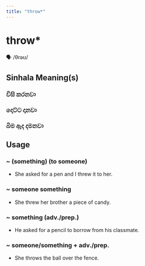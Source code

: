 ```yaml
---
title: "throw*"
---
```


# throw*

🗣️ /θrəʊ/

## Sinhala Meaning(s)

### විසි කරනවා
### දොට්ට දානවා
### බිම ඇද දමනවා

## Usage

### ~ (something) (to someone)

- She asked for a pen and I threw it to her.


### ~ someone something

- She threw her brother a piece of candy.



### ~ something (adv./prep.)

- He asked for a pencil to borrow from his classmate.


### ~ someone/something + adv./prep.

- She throws the ball over the fence.

